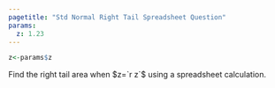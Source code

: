 ```yaml
---
pagetitle: "Std Normal Right Tail Spreadsheet Question"
params:
  z: 1.23 
---
```


```r
z<-params$z
```

Find the right tail area when $z=`r z`$ using a spreadsheet calculation.
